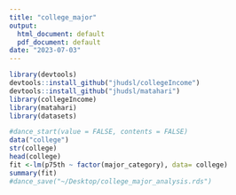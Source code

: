---
title: "college_major"
output:
  html_document: default
  pdf_document: default
date: "2023-07-03"
---

```{r echo=TRUE}
library(devtools)
devtools::install_github("jhudsl/collegeIncome")
devtools::install_github("jhudsl/matahari")
library(collegeIncome)
library(matahari)
library(datasets)

#dance_start(value = FALSE, contents = FALSE)
data("college")
str(college)
head(college)
fit <-lm(p75th ~ factor(major_category), data= college)
summary(fit)
#dance_save("~/Desktop/college_major_analysis.rds")
```


